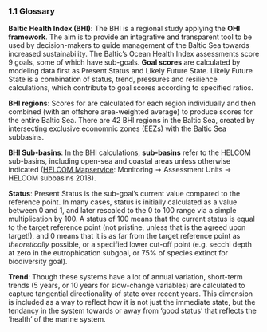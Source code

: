 ### 1.1 Glossary {-}

**Baltic Health Index (BHI)**: The BHI is a regional study applying the **OHI framework**. The aim is to provide an integrative and transparent tool to be used by decision-makers to guide management of the Baltic Sea towards increased sustainability. The Baltic’s Ocean Health Index assessments score 9 goals, some of which have sub-goals. **Goal scores** are calculated by modeling data first as Present Status and Likely Future State. Likely Future State is a combination of status, trend, pressures and resilience calculations, which contribute to goal scores according to specified ratios.

**BHI regions**: Scores for are calculated for each region individually and then combined (with an offshore area-weighted average) to produce scores for the entire Baltic Sea. There are 42 BHI regions in the Baltic Sea, created by intersecting exclusive economnic zones (EEZs) with the Baltic Sea subbasins.

**BHI Sub-basins**: In the BHI calculations, **sub-basins** refer to the HELCOM sub-basins, including open-sea and coastal areas unless otherwise indicated ([HELCOM Mapservice](http://maps.helcom.fi/website/mapservice/): Monitoring -> Assessment Units -> HELCOM subbasins 2018).

**Status**: Present Status is the sub-goal’s current value compared to the reference point. In many cases, status is initially calculated as a value between 0 and 1, and later rescaled to the 0 to 100 range via a simple multiplication by 100. A status of 100 means that the current status is equal to the target reference point (not pristine, unless that is the agreed upon target!), and 0 means that it is as far from the target reference point as _theoretically_ possible, or a specified lower cut-off point (e.g. secchi depth at zero in the eutrophication subgoal, or 75% of species extinct for biodiversity goal). 

**Trend**: Though these systems have a lot of annual variation, short-term trends (5 years, or 10 years for slow-change variables) are calculated to capture tangential directionality of state over recent years. This dimension is included as a way to reflect how it is not just the immediate state, but the tendancy in the system towards or away from 'good status' that reflects the 'health' of the marine system.